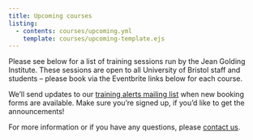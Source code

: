 ```yaml
---
title: Upcoming courses
listing:
  - contents: courses/upcoming.yml
    template: courses/upcoming-template.ejs
---
```


Please see below for a list of training sessions run by the Jean Golding Institute.  These sessions are open to all University of Bristol staff and students – please book via the Eventbrite links below for each course. 

We'll send updates to our [training alerts mailing list](mailing-list.qmd) when new booking forms are available.
Make sure you're signed up, if you'd like to get the announcements!

For more information or if you have any questions, please [contact us](contact.qmd).

<!-- To edit the list of upcoming courses, see courses/upcoming.yml -->
